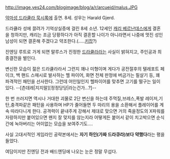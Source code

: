 http://image.yes24.com/blogimage/blog/a/r/arcueid/malus.JPG

[[악마성 드라큘라 묵시록]]에 출연. 8세. 성우는 Harald Gjerd.

드라큘라 성에 끌려가 기억상실증에 걸린 8세 소년.
12세인 [[캐리 베르난데스]]에게 결혼을 청하지만, 캐리는 조금 당황하다가 아직 결혼할 나이가 아니라면서 나중에 멋진 성인 남성이 되면 결혼해 주겠다고 약조한다.(.....[[키잡]]?) 

진엔딩 루트로 가게 되면 말루스가 진정한 [[드라큘라]]라는 사실이 밝혀지고, 주인공과 최종결전을 벌인다.

변신한 모습이 젊은 드라큘라라서 그런지 꽤나 미형이며 게다가 공전절후의 텔레포트 페이크, 백 핸드 스매시로 발사하는 헬 파이어, 화면 전체 판정에 버금가는 필살기 등, 꽤 파격적인 패턴을 선사한다. 그런데 어인일인지 헬파이어를 맞추면 고기를 떨구는 일이 있다. --[츤데레|지지말][정정당당|라는건가...?]--

한 번 쓰러지면 역시나 거대한 괴물로 2단 변신을 하는데 주먹질,브레스,폭발 레이저,기탄,충격파같은 패턴을 사용하며 HP가 줄어들면 두 마리의 용을 소환해서 플레이어를 계속 따라다니게 한다. 공격력이 끝내주게 강해서 제대로 맞으면 거의 죽을정도의 X파워를 자랑하지만 붙어있으면 왠지 잘 맞지를 않는지라 어떻게든 붙어서 같이 치고박으면 순식간에 녹아버리는 어이없는 모습을 보여주기도....

사실 고대서적인 게임라인 공략본에서는 '''자기 하인(가짜 드라큐라)보다 약했다'''라는 평을 들었다. 

여담이지만 진엔딩 전과 배드엔딩에 나오는 눈은 정말 무섭다.
